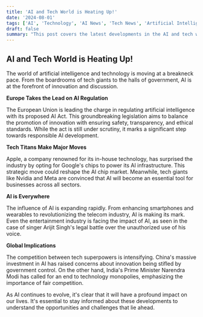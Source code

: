 ---
title: 'AI and Tech World is Heating Up!'
date: '2024-08-01'
tags: ['AI', 'Technology', 'AI News', 'Tech News', 'Artificial Intelligence', 'Innovation', 'Future Tech']
draft: false
summary: "This post covers the latest developments in the AI and tech world, including the EU's AI Act, Apple's reliance on Google chips, and the growing use of AI in various industries."
---

## AI and Tech World is Heating Up!

The world of artificial intelligence and technology is moving at a breakneck pace. From the boardrooms of tech giants to the halls of government, AI is at the forefront of innovation and discussion.

**Europe Takes the Lead on AI Regulation** 

The European Union is leading the charge in regulating artificial intelligence with its proposed AI Act. This groundbreaking legislation aims to balance the promotion of innovation with ensuring safety, transparency, and ethical standards. While the act is still under scrutiny, it marks a significant step towards responsible AI development.

**Tech Titans Make Major Moves**

Apple, a company renowned for its in-house technology, has surprised the industry by opting for Google's chips to power its AI infrastructure. This strategic move could reshape the AI chip market. Meanwhile, tech giants like Nvidia and Meta are convinced that AI will become an essential tool for businesses across all sectors.

**AI is Everywhere**

The influence of AI is expanding rapidly. From enhancing smartphones and wearables to revolutionizing the telecom industry, AI is making its mark. Even the entertainment industry is facing the impact of AI, as seen in the case of singer Arijit Singh's legal battle over the unauthorized use of his voice.

**Global Implications**

The competition between tech superpowers is intensifying. China's massive investment in AI has raised concerns about innovation being stifled by government control. On the other hand, India's Prime Minister Narendra Modi has called for an end to technology monopolies, emphasizing the importance of fair competition.

As AI continues to evolve, it's clear that it will have a profound impact on our lives. It's essential to stay informed about these developments to understand the opportunities and challenges that lie ahead.

